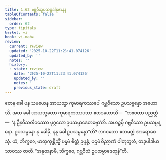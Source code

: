 ```yaml
---
title: 1.62 ဂဗ္ဘဝီသူပသမ္ပဒါနုဇာနန
tableOfContents: false
sidebar:
  order: 62
type: tipitaka
basket: vi
book: vi-maha
review:
  current: review
  updated: '2025-10-22T11:23:41.074126'
  updated_by: ''
  notes: ''
  history:
  - state: review
    date: '2025-10-22T11:23:41.074126'
    updated_by: ''
    notes: ''
    previous_state: draft
---
```



<ReviewStatus review={frontmatter.review} showDetails={true} />

<HypothesisAnnotation frontmatter={frontmatter} />

<DynamicBreadcrumb />

<Division number="124" book="vi-maha" e="ch" v="3" p="129">

<Paragraph number="514" book="vi-maha">
တေန ခေါ ပန သမယေန အာယသ္မာ ကုမာရကဿပေါ ဂဗ္ဘဝီသော ဥပသမ္ပန္နော အဟောသိ. အထ ခေါ အာယသ္မတော ကုမာရကဿပဿ ဧတဒဟောသိ—  “ဘဂဝတာ ပညတ္တံ—  ‘န ဦနဝီသတိဝဿော ပုဂ္ဂလော ဥပသမ္ပာဒေတဗ္ဗော’တိ. အဟဉ္စမှိ ဂဗ္ဘဝီသော ဥပသမ္ပန္နော. ဥပသမ္ပန္နော နု ခေါမှိ, နနု ခေါ ဥပသမ္ပန္နော”တိ? ဘဂဝတော ဧတမတ္ထံ အာရောစေသုံ. ယံ, ဘိက္ခဝေ, မာတုကုစ္ဆိသ္မိံ ပဌမံ စိတ္တံ ဥပ္ပန္နံ, ပဌမံ ဝိညာဏံ ပါတုဘူတံ, တဒုပါဒါယ သာဝဿ ဇာတိ. “အနုဇာနာမိ, ဘိက္ခဝေ, ဂဗ္ဘဝီသံ ဥပသမ္ပာဒေတုန်”တိ.
</Paragraph>
</Division>